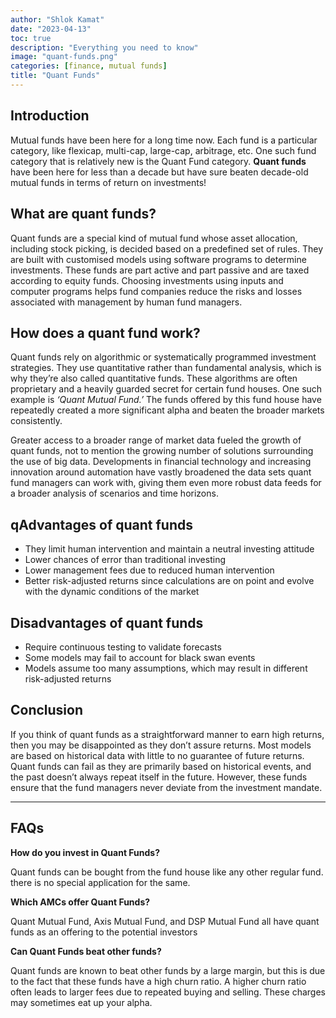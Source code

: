 ```yaml
---
author: "Shlok Kamat"
date: "2023-04-13"
toc: true
description: "Everything you need to know"
image: "quant-funds.png"
categories: [finance, mutual funds]
title: "Quant Funds"
---
```


## Introduction

Mutual funds have been here for a long time now. Each fund is a particular category, like flexicap, multi-cap, large-cap, arbitrage, etc. One such fund category that is relatively new is the Quant Fund category. **Quant funds** have been here for less than a decade but have sure beaten decade-old mutual funds in terms of return on investments!

## What are quant funds?

Quant funds are a special kind of mutual fund whose asset allocation, including stock picking, is decided based on a predefined set of rules. They are built with customised models using software programs to determine investments. These funds are part active and part passive and are taxed according to equity funds. Choosing investments using inputs and computer programs helps fund companies reduce the risks and losses associated with management by human fund managers.

## How does a quant fund work?

Quant funds rely on algorithmic or systematically programmed investment strategies. They use quantitative rather than fundamental analysis, which is why they're also called quantitative funds. These algorithms are often proprietary and a heavily guarded secret for certain fund houses. One such example is *'Quant Mutual Fund.'* The funds offered by this fund house have repeatedly created a more significant alpha and beaten the broader markets consistently.

Greater access to a broader range of market data fueled the growth of quant funds, not to mention the growing number of solutions surrounding the use of big data. Developments in financial technology and increasing innovation around automation have vastly broadened the data sets quant fund managers can work with, giving them even more robust data feeds for a broader analysis of scenarios and time horizons.

## qAdvantages of quant funds

-   They limit human intervention and maintain a neutral investing attitude
-   Lower chances of error than traditional investing
-   Lower management fees due to reduced human intervention
-   Better risk-adjusted returns since calculations are on point and evolve with the dynamic conditions of the market

## Disadvantages of quant funds

-   Require continuous testing to validate forecasts
-   Some models may fail to account for black swan events
-   Models assume too many assumptions, which may result in different risk-adjusted returns

## Conclusion

If you think of quant funds as a straightforward manner to earn high returns, then you may be disappointed as they don't assure returns. Most models are based on historical data with little to no guarantee of future returns. Quant funds can fail as they are primarily based on historical events, and the past doesn't always repeat itself in the future. However, these funds ensure that the fund managers never deviate from the investment mandate.

------------------------------------------------------------------------

## FAQs

**How do you invest in Quant Funds?**

Quant funds can be bought from the fund house like any other regular fund. there is no special application for the same.

**Which AMCs offer Quant Funds?**

Quant Mutual Fund, Axis Mutual Fund, and DSP Mutual Fund all have quant funds as an offering to the potential investors

**Can Quant Funds beat other funds?**

Quant funds are known to beat other funds by a large margin, but this is due to the fact that these funds have a high churn ratio. A higher churn ratio often leads to larger fees due to repeated buying and selling. These charges may sometimes eat up your alpha.
